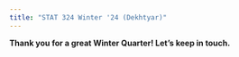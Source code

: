 ```yaml
---
title: "STAT 324 Winter '24 (Dekhtyar)"
---
```



**Thank you for a great Winter Quarter! Let's keep in touch.**